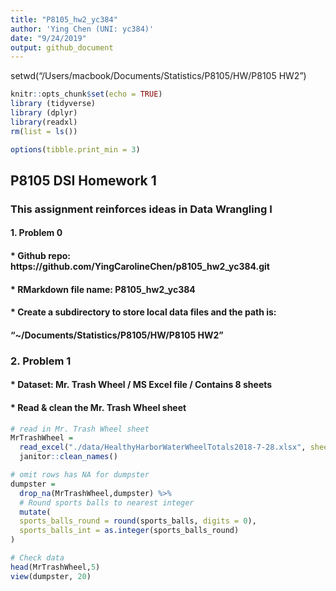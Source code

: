 ```yaml
---
title: "P8105_hw2_yc384"
author: 'Ying Chen (UNI: yc384)'
date: "9/24/2019"
output: github_document
---
```


setwd("/Users/macbook/Documents/Statistics/P8105/HW/P8105 HW2")

```r
knitr::opts_chunk$set(echo = TRUE)
library (tidyverse)
library (dplyr)
library(readxl)
rm(list = ls())

options(tibble.print_min = 3)
```

##  P8105 DSI Homework 1
### This assignment reinforces ideas in Data Wrangling I

####  1. Problem 0 
####    * Github repo: https://github.com/YingCarolineChen/p8105_hw2_yc384.git
####    * RMarkdown file name: P8105_hw2_yc384
####    * Create a subdirectory to store local data files and the path is:
####      "~/Documents/Statistics/P8105/HW/P8105 HW2"


###   2. Problem 1 
####    * Dataset: Mr. Trash Wheel / MS Excel file / Contains 8 sheets
####    * Read & clean the Mr. Trash Wheel sheet

```r
# read in Mr. Trash Wheel sheet
MrTrashWheel = 
  read_excel("./data/HealthyHarborWaterWheelTotals2018-7-28.xlsx", sheet = "Mr. Trash Wheel", skip = 1, col_names = TRUE) %>% 
  janitor::clean_names()

# omit rows has NA for dumpster
dumpster = 
  drop_na(MrTrashWheel,dumpster) %>% 
  # Round sports balls to nearest integer
  mutate(
  sports_balls_round = round(sports_balls, digits = 0),
  sports_balls_int = as.integer(sports_balls_round)
)

# Check data
head(MrTrashWheel,5)
view(dumpster, 20)

```












